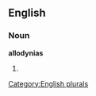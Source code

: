 
==English==

===Noun===
'''allodynias'''

# {{plural of|[[allodynia]]}}

[[Category:English plurals]]